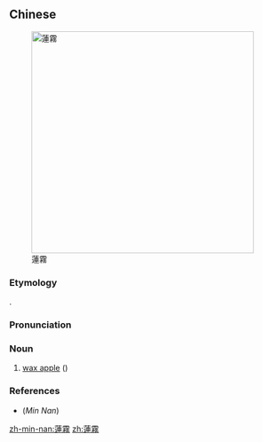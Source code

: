 ==Chinese==
{{zh-forms|s=莲雾}}
{{wikipedia|lang=zh}}

[[Image:Lian wu.JPG|400px|right|thumb|蓮霧]]

===Etymology===
{{bor|zh|id|jambu}}.

===Pronunciation===
{{zh-pron
|m=liánwù
|c=lin4 mou6
|h=pfs=n:lien-vu/s:lièn-vu/s:liên-fù
|mn=tp,kh,sx,yl,km,mg,hc,tc:lián-bū/tn:liám-bū/lk:lián-bǔ
|cat=n
}}

===Noun===
{{zh-noun}}

# [[wax apple]] ({{taxlink|Syzygium samarangense|species|noshow=1}})

===References===
* (''Min Nan'') {{thcwd|11356}}

{{zh-cat|Fruits}}

[[zh-min-nan:蓮霧]]
[[zh:蓮霧]]
